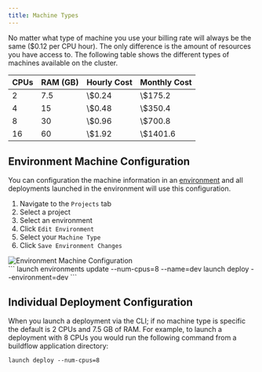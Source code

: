 ```yaml
---
title: Machine Types
---
```


No matter what type of machine you use your billing rate will always be the same ($0.12 per CPU hour). The only difference is the amount of resources you have access to. The following table shows the different types of machines available on the cluster.

<table style={{ display: "inline-table", width: "100%"}} >
   <thead>
      <tr>
         <th>CPUs</th>
         <th>RAM (GB)</th>
         <th>Hourly Cost</th>
         <th>Monthly Cost</th>
      </tr>
   </thead>
   <tbody>
      <tr>
         <td>2</td>
         <td>7.5</td>
         <td>\$0.24</td>
         <td>\$175.2</td>
      </tr>
      <tr>
         <td>4</td>
         <td>15</td>
         <td>\$0.48</td>
         <td>\$350.4</td>
      </tr>
      <tr>
         <td>8</td>
         <td>30</td>
         <td>\$0.96</td>
         <td>\$700.8</td>
      </tr>
      <tr>
         <td>16</td>
         <td>60</td>
         <td>\$1.92</td>
         <td>\$1401.6</td>
      </tr>
   </tbody>
</table>


## Environment Machine Configuration

You can configuration the machine information in an [environment](/launchflow-cloud/user-guides/environments) and all deployments launched in the environment will use this configuration.

<Tabs>
  <Tab className="tailwind styles" title="VS Code Extension">

<div className="grid sm:grid-cols-2">
  <div>
  <ol>
      <li>Navigate to the <code>Projects</code> tab</li>
      <li>Select a project</li>
      <li>Select an environment</li>
      <li>Click <code>Edit Environment</code></li>
      <li>Select your <code>Machine Type</code></li>
      <li>Click <code>Save Environment Changes</code></li>
   </ol>
   </div>
  <div>
   <Frame className="tailwind styles sm:hidden">
      <img style={{maxHeight: "500px", margin: 0}} alt="Environment Machine Configuration "src="/images/edit-environment.png"/>
   </Frame>
   </div>
</div>
  </Tab>
  <Tab title="CLI">
    ```
      launch environments update --num-cpus=8 --name=dev
      launch deploy --environment=dev
    ```
  </Tab>
</Tabs>

## Individual Deployment Configuration


When you launch a deployment via the CLI; if no machine type is specific the default is 2 CPUs and 7.5 GB of RAM. For example, to launch a deployment with 8 CPUs you would run the following command from a buildflow application directory:

```
launch deploy --num-cpus=8
```

